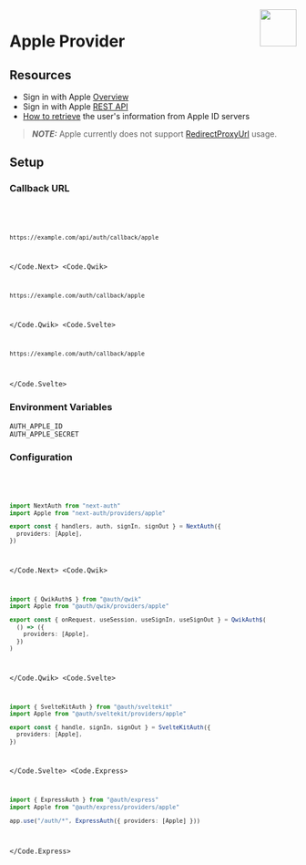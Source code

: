 
<img align="right" src="/img/providers/apple.svg" width="64" height="65" />

# Apple Provider

## Resources

- Sign in with Apple [Overview](https://developer.apple.com/sign-in-with-apple/get-started/)
- Sign in with Apple [REST API](https://developer.apple.com/documentation/sign_in_with_apple/sign_in_with_apple_rest_api)
- [How to retrieve](https://developer.apple.com/documentation/sign_in_with_apple/sign_in_with_apple_rest_api/authenticating_users_with_sign_in_with_apple#3383773) the user's information from Apple ID servers

> **_NOTE:_**  Apple currently does not support [RedirectProxyUrl](https://github.com/nextauthjs/next-auth/blob/3ec06842682a31e53fceabca701a362abda1e7dd/packages/core/src/lib/utils/providers.ts#L48) usage.

## Setup

### Callback URL

<Code>
  <Code.Next>

```bash
https://example.com/api/auth/callback/apple
```

  </Code.Next>
  <Code.Qwik>

```bash
https://example.com/auth/callback/apple
```

  </Code.Qwik>
  <Code.Svelte>

```bash
https://example.com/auth/callback/apple
```

  </Code.Svelte>
</Code>

### Environment Variables

```
AUTH_APPLE_ID
AUTH_APPLE_SECRET
```

### Configuration

<Code>
  <Code.Next>

```ts filename="./auth.ts"
import NextAuth from "next-auth"
import Apple from "next-auth/providers/apple"

export const { handlers, auth, signIn, signOut } = NextAuth({
  providers: [Apple],
})
```

  </Code.Next>
  <Code.Qwik>

```ts filename="/src/routes/plugin@auth.ts"
import { QwikAuth$ } from "@auth/qwik"
import Apple from "@auth/qwik/providers/apple"

export const { onRequest, useSession, useSignIn, useSignOut } = QwikAuth$(
  () => ({
    providers: [Apple],
  })
)
```

  </Code.Qwik>
  <Code.Svelte>

```ts filename="./src/auth.ts"
import { SvelteKitAuth } from "@auth/sveltekit"
import Apple from "@auth/sveltekit/providers/apple"

export const { handle, signIn, signOut } = SvelteKitAuth({
  providers: [Apple],
})
```

  </Code.Svelte>
  <Code.Express>

```ts filename="/src/app.ts"
import { ExpressAuth } from "@auth/express"
import Apple from "@auth/express/providers/apple"

app.use("/auth/*", ExpressAuth({ providers: [Apple] }))
```

  </Code.Express>
</Code>
